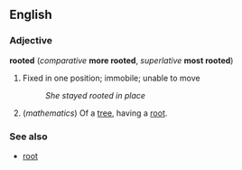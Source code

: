 ==English==
===Adjective===
'''rooted''' (''comparative'' '''more rooted''', ''superlative'' '''most rooted''')

# Fixed in one position; immobile; unable to move
#: ''She stayed rooted in place''
# (''mathematics'') Of a [[tree]], having a [[root]].

===See also===
*[[root]]